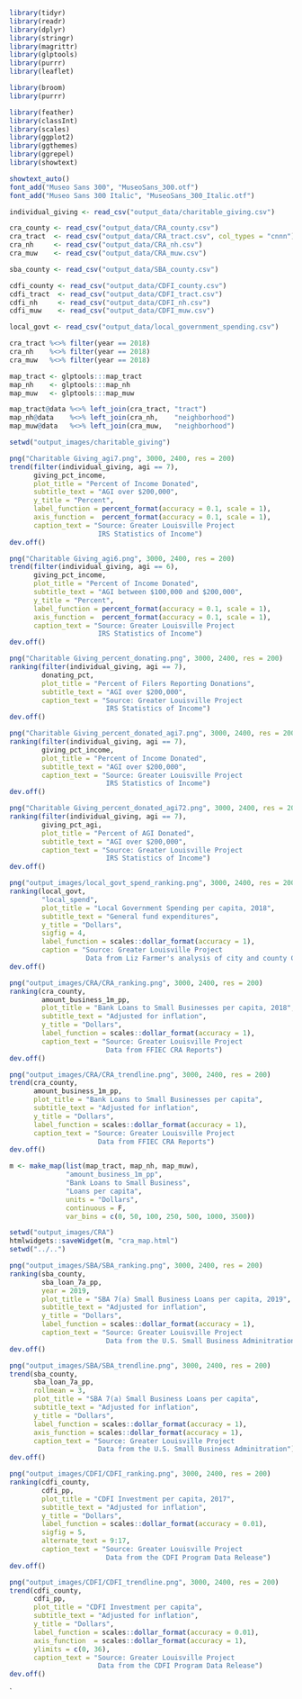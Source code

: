```{r setup}
library(tidyr)
library(readr)
library(dplyr)
library(stringr)
library(magrittr)
library(glptools)
library(purrr)
library(leaflet)

library(broom)
library(purrr)

library(feather)
library(classInt)
library(scales)
library(ggplot2)
library(ggthemes)
library(ggrepel)
library(showtext)

showtext_auto()
font_add("Museo Sans 300", "MuseoSans_300.otf")
font_add("Museo Sans 300 Italic", "MuseoSans_300_Italic.otf")
```

```{r read_data}
individual_giving <- read_csv("output_data/charitable_giving.csv")

cra_county <- read_csv("output_data/CRA_county.csv")
cra_tract  <- read_csv("output_data/CRA_tract.csv", col_types = "cnnn")
cra_nh     <- read_csv("output_data/CRA_nh.csv")
cra_muw    <- read_csv("output_data/CRA_muw.csv")

sba_county <- read_csv("output_data/SBA_county.csv")

cdfi_county <- read_csv("output_data/CDFI_county.csv")
cdfi_tract  <- read_csv("output_data/CDFI_tract.csv")
cdfi_nh     <- read_csv("output_data/CDFI_nh.csv")
cdfi_muw    <- read_csv("output_data/CDFI_muw.csv")

local_govt <- read_csv("output_data/local_government_spending.csv")

cra_tract %<>% filter(year == 2018)
cra_nh    %<>% filter(year == 2018)
cra_muw   %<>% filter(year == 2018)

map_tract <- glptools:::map_tract
map_nh    <- glptools:::map_nh
map_muw   <- glptools:::map_muw

map_tract@data %<>% left_join(cra_tract, "tract")
map_nh@data    %<>% left_join(cra_nh,    "neighborhood")
map_muw@data   %<>% left_join(cra_muw,   "neighborhood")
```

```{r charitable_giving}
setwd("output_images/charitable_giving")

png("Charitable Giving_agi7.png", 3000, 2400, res = 200)
trend(filter(individual_giving, agi == 7), 
      giving_pct_income, 
      plot_title = "Percent of Income Donated",
      subtitle_text = "AGI over $200,000",
      y_title = "Percent",
      label_function = percent_format(accuracy = 0.1, scale = 1),
      axis_function =  percent_format(accuracy = 0.1, scale = 1),
      caption_text = "Source: Greater Louisville Project
                      IRS Statistics of Income")
dev.off()

png("Charitable Giving_agi6.png", 3000, 2400, res = 200)
trend(filter(individual_giving, agi == 6), 
      giving_pct_income, 
      plot_title = "Percent of Income Donated",
      subtitle_text = "AGI between $100,000 and $200,000",
      y_title = "Percent",
      label_function = percent_format(accuracy = 0.1, scale = 1),
      axis_function =  percent_format(accuracy = 0.1, scale = 1),
      caption_text = "Source: Greater Louisville Project
                      IRS Statistics of Income")
dev.off()

png("Charitable Giving_percent_donating.png", 3000, 2400, res = 200)
ranking(filter(individual_giving, agi == 7),
        donating_pct, 
        plot_title = "Percent of Filers Reporting Donations",
        subtitle_text = "AGI over $200,000",
        caption_text = "Source: Greater Louisville Project
                        IRS Statistics of Income")
dev.off()

png("Charitable Giving_percent_donated_agi7.png", 3000, 2400, res = 200)
ranking(filter(individual_giving, agi == 7),
        giving_pct_income, 
        plot_title = "Percent of Income Donated",
        subtitle_text = "AGI over $200,000",
        caption_text = "Source: Greater Louisville Project
                        IRS Statistics of Income")
dev.off()

png("Charitable Giving_percent_donated_agi72.png", 3000, 2400, res = 200)
ranking(filter(individual_giving, agi == 7),
        giving_pct_agi, 
        plot_title = "Percent of AGI Donated",
        subtitle_text = "AGI over $200,000",
        caption_text = "Source: Greater Louisville Project
                        IRS Statistics of Income")
dev.off()
```

```{r local_government}
png("output_images/local_govt_spend_ranking.png", 3000, 2400, res = 200)
ranking(local_govt,
        "local_spend",
        plot_title = "Local Government Spending per capita, 2018",
        subtitle_text = "General fund expenditures",
        y_title = "Dollars",
        sigfig = 4,
        label_function = scales::dollar_format(accuracy = 1),
        caption = "Source: Greater Louisville Project
                   Data from Liz Farmer's analysis of city and county CAFRs")
dev.off()
```

```{r CRA}
png("output_images/CRA/CRA_ranking.png", 3000, 2400, res = 200)
ranking(cra_county, 
        amount_business_1m_pp,
        plot_title = "Bank Loans to Small Businesses per capita, 2018",
        subtitle_text = "Adjusted for inflation",
        y_title = "Dollars",
        label_function = scales::dollar_format(accuracy = 1),
        caption_text = "Source: Greater Louisville Project
                        Data from FFIEC CRA Reports")
dev.off()

png("output_images/CRA/CRA_trendline.png", 3000, 2400, res = 200)
trend(cra_county, 
      amount_business_1m_pp,
      plot_title = "Bank Loans to Small Businesses per capita",
      subtitle_text = "Adjusted for inflation",
      y_title = "Dollars",
      label_function = scales::dollar_format(accuracy = 1),
      caption_text = "Source: Greater Louisville Project
                      Data from FFIEC CRA Reports")
dev.off()

m <- make_map(list(map_tract, map_nh, map_muw),
              "amount_business_1m_pp",
              "Bank Loans to Small Business",
              "Loans per capita",
              units = "Dollars",
              continuous = F,
              var_bins = c(0, 50, 100, 250, 500, 1000, 3500))

setwd("output_images/CRA")
htmlwidgets::saveWidget(m, "cra_map.html")
setwd("../..")
```

```{r SBA}
png("output_images/SBA/SBA_ranking.png", 3000, 2400, res = 200)
ranking(sba_county, 
        sba_loan_7a_pp,
        year = 2019,
        plot_title = "SBA 7(a) Small Business Loans per capita, 2019",
        subtitle_text = "Adjusted for inflation",
        y_title = "Dollars",
        label_function = scales::dollar_format(accuracy = 1),
        caption_text = "Source: Greater Louisville Project
                        Data from the U.S. Small Business Adminitration")
dev.off()

png("output_images/SBA/SBA_trendline.png", 3000, 2400, res = 200)
trend(sba_county, 
      sba_loan_7a_pp,
      rollmean = 3,
      plot_title = "SBA 7(a) Small Business Loans per capita",
      subtitle_text = "Adjusted for inflation",
      y_title = "Dollars",
      label_function = scales::dollar_format(accuracy = 1),
      axis_function = scales::dollar_format(accuracy = 1),
      caption_text = "Source: Greater Louisville Project
                      Data from the U.S. Small Business Adminitration")
dev.off()

```

```{r CDFI}
png("output_images/CDFI/CDFI_ranking.png", 3000, 2400, res = 200)
ranking(cdfi_county, 
        cdfi_pp,
        plot_title = "CDFI Investment per capita, 2017",
        subtitle_text = "Adjusted for inflation",
        y_title = "Dollars",
        label_function = scales::dollar_format(accuracy = 0.01),
        sigfig = 5,
        alternate_text = 9:17,
        caption_text = "Source: Greater Louisville Project
                        Data from the CDFI Program Data Release")
dev.off()

png("output_images/CDFI/CDFI_trendline.png", 3000, 2400, res = 200)
trend(cdfi_county, 
      cdfi_pp,
      plot_title = "CDFI Investment per capita",
      subtitle_text = "Adjusted for inflation",
      y_title = "Dollars",
      label_function = scales::dollar_format(accuracy = 0.01),
      axis_function  = scales::dollar_format(accuracy = 1),
      ylimits = c(0, 36),
      caption_text = "Source: Greater Louisville Project
                      Data from the CDFI Program Data Release")
dev.off()
```

`
